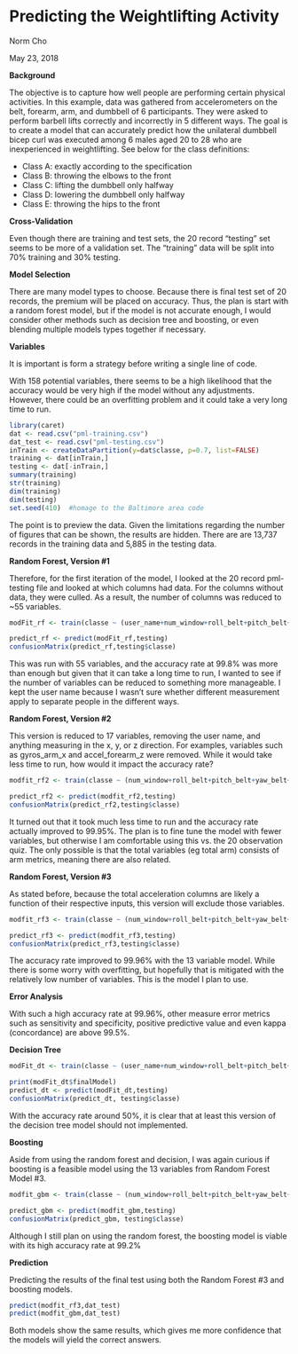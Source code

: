 **Predicting the Weightlifting Activity**
==============================================

Norm Cho

May 23, 2018

**Background**

The objective is to capture how well people are performing certain physical activities.  In this example, data was gathered from accelerometers on the belt, forearm, arm, and dumbbell of 6 participants. They were asked to perform barbell lifts correctly and incorrectly in 5 different ways.  The goal is to create a model that can accurately predict how the unilateral dumbbell bicep curl was executed among 6 males aged 20 to 28 who are inexperienced in weightlifting.  See below for the class definitions:

* Class A: exactly according to the specification
* Class B: throwing the elbows to the front
* Class C: lifting the dumbbell only halfway 
* Class D: lowering the dumbbell only halfway
* Class E: throwing the hips to the front

**Cross-Validation**

Even though there are training and test sets, the 20 record "testing" set seems to be more of a validation set.  The "training" data will be split into 70% training and 30% testing.  

**Model Selection**

There are many model types to choose.  Because there is final test set of 20 records, the premium will be placed on accuracy.   Thus, the plan is start with a random forest model, but if the model is not accurate enough, I would consider other methods such as decision tree and boosting, or even blending multiple models types together if necessary.

**Variables**

It is important is form a strategy before writing a single line of code.  

With 158 potential variables, there seems to be a high likelihood that the accuracy would be very high if the model without any adjustments. However, there could be an overfitting problem and it could take a very long time to run.

```r
library(caret)
dat <- read.csv("pml-training.csv")
dat_test <- read.csv("pml-testing.csv")
inTrain <- createDataPartition(y=dat$classe, p=0.7, list=FALSE)
training <- dat[inTrain,]
testing <- dat[-inTrain,]
summary(training)
str(training)
dim(training)
dim(testing)
set.seed(410)  #homage to the Baltimore area code
```

The point is to preview the data.  Given the limitations regarding the number of figures that can be shown, the results are hidden.  There are are 13,737 records in the training data and 5,885 in the testing data.

**Random Forest, Version #1**

Therefore, for the first iteration of the model, I looked at the 20 record pml-testing file and looked at which columns had data.  For the columns without data, they were culled.  As a result, the number of columns was reduced to ~55 variables.

```r
modFit_rf <- train(classe ~ (user_name+num_window+roll_belt+pitch_belt+yaw_belt+total_accel_belt+gyros_belt_x+gyros_belt_y+gyros_belt_z+accel_belt_x+accel_belt_y+accel_belt_z+magnet_belt_x+magnet_belt_y+magnet_belt_z+roll_arm+pitch_arm+yaw_arm+total_accel_arm+gyros_arm_x+gyros_arm_y+gyros_arm_z+accel_arm_x +accel_arm_y+accel_arm_z+magnet_arm_x+magnet_arm_y+magnet_arm_z+roll_dumbbell +pitch_dumbbell+yaw_dumbbell+total_accel_dumbbell+gyros_dumbbell_x+gyros_dumbbell_y+gyros_dumbbell_z+accel_dumbbell_x+accel_dumbbell_y+accel_dumbbell_z+magnet_dumbbell_x+magnet_dumbbell_y+magnet_dumbbell_z+roll_forearm+pitch_forearm+yaw_forearm+total_accel_forearm+gyros_forearm_x+gyros_forearm_y+gyros_forearm_z+accel_forearm_x+accel_forearm_y+accel_forearm_z+magnet_forearm_x+magnet_forearm_y+magnet_forearm_z),method="rf", data=training)

predict_rf <- predict(modFit_rf,testing)
confusionMatrix(predict_rf,testing$classe)
```
This was run with 55 variables, and the accuracy rate at 99.8% was more than enough but given that it can take a long time to run, I wanted to see if the number of variables can be reduced to something more manageable.    I kept the user name because I wasn't sure whether different measurement apply to separate people in the different ways.


**Random Forest, Version #2**

This version is reduced to 17 variables, removing the user name, and anything measuring in the x, y, or z direction.  For examples, variables such as gyros_arm_x and accel_forearm_z were removed.  While it would take less time to run, how would it impact the accuracy rate?  

```r
modfit_rf2 <- train(classe ~ (num_window+roll_belt+pitch_belt+yaw_belt+total_accel_belt+roll_arm+pitch_arm+yaw_arm+total_accel_arm+roll_dumbbell+pitch_dumbbell+yaw_dumbbell+total_accel_dumbbell+roll_forearm+pitch_forearm+yaw_forearm+total_accel_forearm),method="rf", data=training)

predict_rf2 <- predict(modfit_rf2,testing)
confusionMatrix(predict_rf2,testing$classe)
```

It turned out that it took much less time to run and the accuracy rate actually improved to 99.95%.  The plan is to fine tune the model with fewer variables, but otherwise I am comfortable using this vs. the 20 observation quiz.  The only possible is that the total variables (eg total arm) consists of arm metrics, meaning there are also related.

**Random Forest, Version #3**

As stated before, because the total acceleration columns are likely a function of their respective inputs, this version will exclude those variables. 

```r
modfit_rf3 <- train(classe ~ (num_window+roll_belt+pitch_belt+yaw_belt+roll_arm+pitch_arm+yaw_arm+roll_dumbbell+pitch_dumbbell+yaw_dumbbell+roll_forearm+pitch_forearm+yaw_forearm),method="rf", data=training)

predict_rf3 <- predict(modfit_rf3,testing)
confusionMatrix(predict_rf3,testing$classe)
```

The accuracy rate improved to 99.96% with the 13 variable model.  While there is some worry with overfitting, but hopefully that is mitigated with the relatively low number of variables.  This is the model I plan to use.

**Error Analysis**

With such a high accuracy rate at 99.96%, other measure error metrics such as sensitivity and specificity, positive predictive value and even kappa (concordance) are above 99.5%.

**Decision Tree**

```r
modFit_dt <- train(classe ~ (user_name+num_window+roll_belt+pitch_belt+yaw_belt+total_accel_belt+gyros_belt_x+gyros_belt_y+gyros_belt_z+accel_belt_x+accel_belt_y+accel_belt_z+magnet_belt_x+magnet_belt_y+magnet_belt_z+roll_arm+pitch_arm+yaw_arm+total_accel_arm+gyros_arm_x+gyros_arm_y+gyros_arm_z+accel_arm_x +accel_arm_y+accel_arm_z+magnet_arm_x+magnet_arm_y+magnet_arm_z+roll_dumbbell +pitch_dumbbell+yaw_dumbbell+total_accel_dumbbell+gyros_dumbbell_x+gyros_dumbbell_y+gyros_dumbbell_z+accel_dumbbell_x+accel_dumbbell_y+accel_dumbbell_z+magnet_dumbbell_x+magnet_dumbbell_y+magnet_dumbbell_z+roll_forearm+pitch_forearm+yaw_forearm+total_accel_forearm+gyros_forearm_x+gyros_forearm_y+gyros_forearm_z+accel_forearm_x+accel_forearm_y+accel_forearm_z+magnet_forearm_x+magnet_forearm_y+magnet_forearm_z),method="rpart",data=training)

print(modFit_dt$finalModel)
predict_dt <- predict(modFit_dt,testing)
confusionMatrix(predict_dt, testing$classe)
```

With the accuracy rate around 50%, it is clear that at least this version of the decision tree model should not implemented.

**Boosting**

Aside from using the random forest and decision, I was again curious if boosting is a feasible model using the 13 variables from Random Forest Model #3.
```r
modfit_gbm <- train(classe ~ (num_window+roll_belt+pitch_belt+yaw_belt+roll_arm+pitch_arm+yaw_arm+roll_dumbbell+pitch_dumbbell+yaw_dumbbell+roll_forearm+pitch_forearm+yaw_forearm),method="gbm", data=training)
```
```r
predict_gbm <- predict(modfit_gbm,testing)
confusionMatrix(predict_gbm, testing$classe)
```
Although I still plan on using the random forest, the boosting model is viable with its high accuracy rate at 99.2%


**Prediction**

Predicting the results of the final test using both the Random Forest #3 and boosting models.
```r
predict(modfit_rf3,dat_test)
predict(modfit_gbm,dat_test)
```

Both models show the same results, which gives me more confidence that the models will yield the correct answers.

